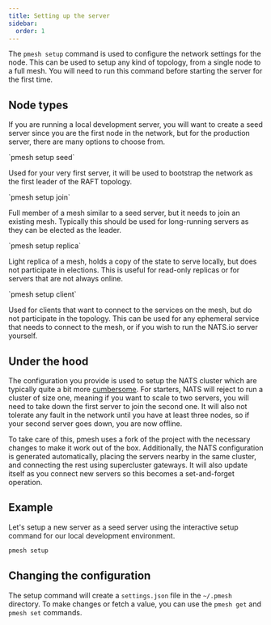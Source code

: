 ```yaml
---
title: Setting up the server
sidebar:
  order: 1
---
```


The `pmesh setup` command is used to configure the network settings for the node. This can be used to setup any kind of topology, from a single node to a full mesh. You will need to run this command before starting the server for the first time.

## Node types

If you are running a local development server, you will want to create a seed server since you are the first node in the network, but for the production server, there are many options to choose from.


<CardGrid>
	<Card title="Seed server" icon="star">
		`pmesh setup seed`
		<p>
			Used for your very first server, it will be used to bootstrap the network as the first leader of the RAFT
			topology.
		</p>
	</Card>
	<Card title="Full node" icon="moon">
		`pmesh setup join`
		<p>
			Full member of a mesh similar to a seed server, but it needs to join an existing mesh. Typically this should be
			used for long-running servers as they can be elected as the leader.
		</p>
	</Card>
	<Card title="Light replica" icon="sun">
		`pmesh setup replica`
		<p>
			Light replica of a mesh, holds a copy of the state to serve locally, but does not participate in elections. This
			is useful for read-only replicas or for servers that are not always online.
		</p>
	</Card>
	<Card title="Client" icon="laptop">
		`pmesh setup client`
		<p>
			Used for clients that want to connect to the services on the mesh, but do not participate in the topology. This
			can be used for any ephemeral service that needs to connect to the mesh, or if you wish to run the NATS.io server
			yourself.
		</p>
	</Card>
</CardGrid>

## Under the hood

The configuration you provide is used to setup the NATS cluster which are typically quite a bit more [cumbersome](https://docs.nats.io/running-a-nats-service/configuration/clustering/jetstream_clustering).
For starters, NATS will reject to run a cluster of size one, meaning if you want to scale to two servers, you will need to take down the first server to join the second one.
It will also not tolerate any fault in the network until you have at least three nodes, so if your second server goes down, you are now offline.

To take care of this, pmesh uses a fork of the project with the necessary changes to make it work out of the box.
Additionally, the NATS configuration is generated automatically, placing the servers nearby in the same cluster, and connecting the rest using supercluster gateways.
It will also update itself as you connect new servers so this becomes a set-and-forget operation.

## Example

Let's setup a new server as a seed server using the interactive setup command for our local development environment.

```sh
pmesh setup
```

<script
	async
	id="asciicast-FLKkf1hCdF0hguuTfbttO5mPi"
	src="https://asciinema.org/a/FLKkf1hCdF0hguuTfbttO5mPi.js"
></script>

## Changing the configuration

The setup command will create a `settings.json` file in the `~/.pmesh` directory. To make changes or fetch a value, you can use the `pmesh get` and `pmesh set` commands.
